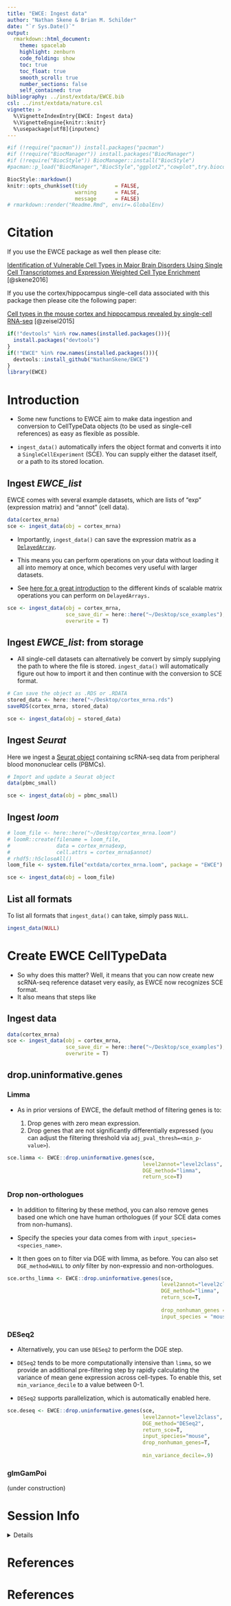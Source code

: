 ```yaml
---
title: "EWCE: Ingest data"
author: "Nathan Skene & Brian M. Schilder"
date: "`r Sys.Date()`"
output: 
  rmarkdown::html_document: 
    theme: spacelab
    highlight: zenburn 
    code_folding: show 
    toc: true 
    toc_float: true
    smooth_scroll: true
    number_sections: false 
    self_contained: true
bibliography: ../inst/extdata/EWCE.bib
csl: ../inst/extdata/nature.csl
vignette: >
  %\VignetteIndexEntry{EWCE: Ingest data}
  %\VignetteEngine{knitr::knitr}
  %\usepackage[utf8]{inputenc}    
---
```


<!-- Readme.md is generated from Readme.Rmd. Please edit that file -->

```r
#if (!require("pacman")) install.packages("pacman")
#if (!require("BiocManager")) install.packages("BiocManager")
#if (!require("BiocStyle")) BiocManager::install("BiocStyle")
#pacman::p_load("BiocManager","BiocStyle","ggplot2","cowplot",try.bioconductor=TRUE)

BiocStyle::markdown()
knitr::opts_chunk$set(tidy         = FALSE,
                      warning      = FALSE,
                      message      = FALSE)
# rmarkdown::render("Readme.Rmd", envir=.GlobalEnv)
```

# Citation

If you use the EWCE package as well then please cite:

[Identification of Vulnerable Cell Types in Major Brain Disorders Using Single Cell Transcriptomes and Expression Weighted Cell Type Enrichment](https://www.frontiersin.org/articles/10.3389/fnins.2016.00016/full) [@skene2016]

If you use the cortex/hippocampus single-cell data associated with this package then please cite the following paper:

[Cell types in the mouse cortex and hippocampus revealed by single-cell RNA-seq](http://www.sciencemag.org/content/early/2015/02/18/science.aaa1934.abstract) [@zeisel2015]

```r
if(!"devtools" %in% row.names(installed.packages())){
  install.packages("devtools")
}
if(!"EWCE" %in% row.names(installed.packages())){
  devtools::install_github("NathanSkene/EWCE")
}
library(EWCE)
```

# Introduction

-   Some new functions to EWCE aim to make data ingestion and conversion to CellTypeData objects (to be used as single-cell references) as easy as flexible as possible.

-   `ingest_data()` automatically infers the object format and converts it into a `SingleCellExperiment` (SCE). You can supply either the dataset itself, or a path to its stored location.

## Ingest *EWCE_list*

EWCE comes with several example datasets, which are lists of "exp" (expression matrix) and "annot" (cell data).

```r
data(cortex_mrna)
sce <- ingest_data(obj = cortex_mrna)
```

-   Importantly, `ingest_data()` can save the expression matrix as a [`DelayedArray`](http://bioconductor.org/packages/release/bioc/html/DelayedArray.html).

-   This means you can perform operations on your data without loading it all into memory at once, which becomes very useful with larger datasets.

-   See [here for a great introduction](https://petehaitch.github.io/BioC2020_DelayedArray_workshop/articles/Effectively_using_the_DelayedArray_framework_for_users.html) to the different kinds of scalable matrix operations you can perform on `DelayedArrays.`

```r
sce <- ingest_data(obj = cortex_mrna, 
                   sce_save_dir = here::here("~/Desktop/sce_examples"),
                   overwrite = T)
```

## Ingest *EWCE_list*: from storage

-   All single-cell datasets can alternatively be convert by simply supplying the path to where the file is stored. `ingest_data()` will automatically figure out how to import it and then continue with the conversion to SCE format.

```r
# Can save the object as .RDS or .RDATA 
stored_data <- here::here("~/Desktop/cortex_mrna.rds")
saveRDS(cortex_mrna, stored_data)

sce <- ingest_data(obj = stored_data)
```

## Ingest *Seurat*

Here we ingest a [Seurat object](https://rdrr.io/cran/Seurat/man/pbmc_small.html) containing scRNA-seq data from peripheral blood mononuclear cells (PBMCs).

```r
# Import and update a Seurat object
data(pbmc_small) 

sce <- ingest_data(obj = pbmc_small)
```

## Ingest *loom*

```r
# loom_file <- here::here("~/Desktop/cortex_mrna.loom")
# loomR::create(filename = loom_file, 
#               data = cortex_mrna$exp,
#               cell.attrs = cortex_mrna$annot)
# rhdf5::h5closeAll()
loom_file <- system.file("extdata/cortex_mrna.loom", package = "EWCE")

sce <- ingest_data(obj = loom_file)
```

## List all formats

To list all formats that `ingest_data()` can take, simply pass `NULL`.

```r
ingest_data(NULL)
```

# Create EWCE CellTypeData

-   So why does this matter? Well, it means that you can now create new scRNA-seq reference dataset very easily, as EWCE now recognizes SCE format.\
-   It also means that steps like

## Ingest data

```r
data(cortex_mrna)
sce <- ingest_data(obj = cortex_mrna, 
                   sce_save_dir = here::here("~/Desktop/sce_examples"), 
                   overwrite = T)
```

## drop.uninformative.genes

### Limma

-   As in prior versions of EWCE, the default method of filtering genes is to:

    1.  Drop genes with zero mean expression.\
    2.  Drop genes that are not significantly differentially expressed (you can adjust the filtering threshold via `adj_pval_thresh=<min_p-value>`).

```r
sce.limma <- EWCE::drop.uninformative.genes(sce, 
                                            level2annot="level2class",
                                            DGE_method="limma",
                                            return_sce=T)
```

### Drop non-orthologues

-   In addition to filtering by these method, you can also remove genes based one which one have human orthologues (if your SCE data comes from non-humans).

-   Specify the species your data comes from with `input_species=<species_name>`.

-   It then goes on to filter via DGE with limma, as before. You can also set `DGE_method=NULL` to *only* filter by non-expressio and non-orthologues.

```r
sce.orths_limma <- EWCE::drop.uninformative.genes(sce, 
                                                  level2annot="level2class",
                                                  DGE_method="limma", 
                                                  return_sce=T,
                                                  
                                                  drop_nonhuman_genes = T, 
                                                  input_species = "mouse")
```

### DESeq2

-   Alternatively, you can use `DESeq2` to perform the DGE step.

-   `DESeq2` tends to be more computationally intensive than `limma`, so we provide an additional pre-filtering step by rapidly calculating the variance of mean gene expression across cell-types. To enable this, set `min_variance_decile` to a value between 0-1.

-   `DESeq2` supports parallelization, which is automatically enabled here.

```r
sce.deseq <- EWCE::drop.uninformative.genes(sce, 
                                            level2annot="level2class",
                                            DGE_method="DESeq2",  
                                            return_sce=T,
                                            input_species="mouse",
                                            drop_nonhuman_genes=T,
                                            
                                            min_variance_decile=.9)
```

### glmGamPoi

(under construction)
<!-- -   The DGE method [`glmGamPoi`](https://github.com/const-ae/glmGamPoi) takes advantage of the `DelayedArray` matrix class the SCE is stored as, so that each time it only reads in the subset of data necessary to fit the Gamma-Poisson Generalized Linear Model. -->

<!-- -   `glmGamPoi` supports parallelization, by automatically using \~90% of all available cores. -->

<!-- -   **NOTE**: While `glmGamPoi` is scalable, it can take a long time to run. So if you have a reasonably small dataset that you can fit into all at once memory, it's best to instead use [`limma`](https://bioconductor.org/packages/release/bioc/html/limma.html). For very large datasets that can't fit into memory, `glmGamPoi` is the way to go. -->

<!-- ```{r glmGamPoi, eval=F} -->
<!-- data(cortex_mrna) -->
<!-- # sce <- ingest_data(obj = cortex_mrna) -->

<!-- sce.glmgp <- EWCE::drop.uninformative.genes(cortex_mrna,  -->
<!--                                             level2annot="level2class", -->
<!--                                             DGE_method="glmGamPoi",   -->
<!--                                             drop_nonhuman_genes=T, -->
<!--                                             input_species="mouse", -->
<!--                                             return_sce=T,   -->
<!--                                             min_variance_decile=.9, -->

<!--                                             sce_save_dir=here::here("~/Desktop/sce_examples"), -->
<!--                                             on_disk=F) -->
<!-- ``` -->  

# Session Info  

<details> 

```r
utils::sessionInfo()
```

</details>  

# References
# References

